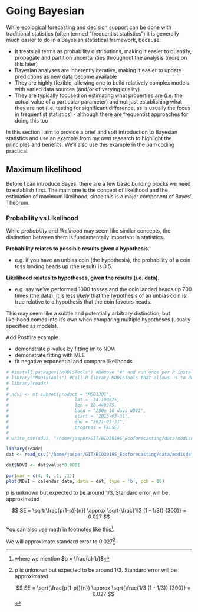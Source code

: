 # Going Bayesian

While ecological forecasting and decision support can be done with traditional statistics (often termed "frequentist statistics") it is generally much easier to do in a Bayesian statistical framework, because:

- It treats all terms as probability distributions, making it easier to quantify, propagate and partition uncertainties throughout the analysis (more on this later)
- Bayesian analyses are inherently iterative, making it easier to update predictions as new data become available
- They are highly flexible, allowing one to build relatively complex models with varied data sources (and/or of varying quality)
- They are typically focused on estimating what properties  are (i.e. the actual value of a particular parameter) and not just establishing what they are not (i.e. testing for significant difference, as is usually the focus in frequentist statistics) - although there are frequentist approaches for doing this too

In this section I aim to provide a brief and soft introduction to Bayesian statistics and use an example from my own research to highlight the principles and benefits. We'll also use this example in the pair-coding practical. 

## Maximum likelihood

Before I can introduce Bayes, there are a few basic building blocks we need to establish first. The main one is the concept of likelihood and the estimation of maximum likelihood, since this is a major component of Bayes' Theorum.

### Probability vs Likelihood

While _probability_ and _likelihood_ may seem like similar concepts, the distinction between them is fundamentally important in statistics. 

**Probability relates to possible results given a hypothesis.** 

- e.g. if you have an unbias coin (the hypothesis), the probability of a coin toss landing heads up (the result) is 0.5.

**Likelihood relates to hypotheses, given the results (i.e. data).**

- e.g. say we've performed 1000 tosses and the coin landed heads up 700 times (the data), it is less _likely_ that the hypothesis of an unbias coin is true relative to a hypothesis that the coin favours heads.

This may seem like a subtle and potentially arbitrary distinction, but likelihood comes into it's own when comparing multiple hypotheses (usually specified as models).


Add Postfire example 

- demonstrate p-value by fitting lm to NDVI
- demonstrate fitting with MLE
- fit negative exponential and compare likelihoods

```r
# #install.packages("MODISTools") #Remove "#" and run once per R installation
# library("MODISTools") #Call R library MODISTools that allows us to download MODIS satellite data directly into R
# library(readr)
# 
# ndvi <- mt_subset(product = "MOD13Q1",
#                         lat = -34.100875,
#                         lon = 18.449375,
#                         band = "250m_16_days_NDVI",
#                         start = "2015-03-31",
#                         end = "2021-03-31",
#                         progress = FALSE)
# 
# write_csv(ndvi, "/home/jasper/GIT/BIO3019S_Ecoforecasting/data/modisdata.csv")

library(readr)
dat <- read_csv("/home/jasper/GIT/BIO3019S_Ecoforecasting/data/modisdata.csv")

dat$NDVI <- dat$value*0.0001

par(mar = c(4, 4, .1, .1))
plot(NDVI ~ calendar_date, data = dat, type = 'b', pch = 19)
```




$p$ is unknown but expected to be around 1/3. Standard error will be approximated

$$
SE = \sqrt(\frac{p(1-p)}{n}) \approx \sqrt{\frac{1/3 (1 - 1/3)} {300}} = 0.027
$$

You can also use math in footnotes like this^[where we mention $p = \frac{a}{b}$].

We will approximate standard error to 0.027[^longnote]

[^longnote]: $p$ is unknown but expected to be around 1/3. Standard error will be approximated

    $$
    SE = \sqrt(\frac{p(1-p)}{n}) \approx \sqrt{\frac{1/3 (1 - 1/3)} {300}} = 0.027
    $$
